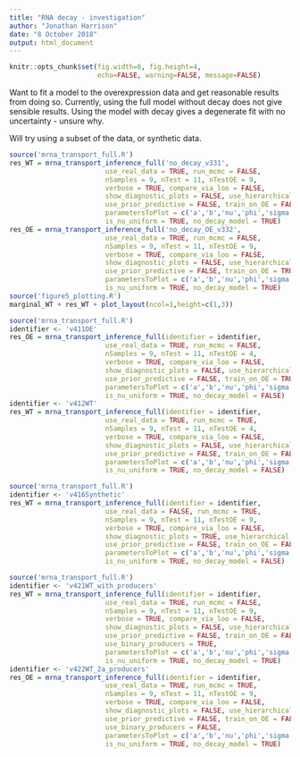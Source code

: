 ```yaml
---
title: "RNA decay - investigation"
author: "Jonathan Harrison"
date: "8 October 2018"
output: html_document
---
```


```r
knitr::opts_chunk$set(fig.width=6, fig.height=4,
                      echo=FALSE, warning=FALSE, message=FALSE)
```

Want to fit a model to the overexpression data and get reasonable results from doing so. Currently, using the full model without decay does not give sensible results. 
Using the model with decay gives a degenerate fit with no uncertainty - unsure why.

Will try using a subset of the data, or synthetic data. 

```r
source('mrna_transport_full.R')
res_WT = mrna_transport_inference_full('no_decay_v331',
						use_real_data = TRUE, run_mcmc = FALSE,
						nSamples = 9, nTest = 11, nTestOE = 9,
						verbose = TRUE, compare_via_loo = FALSE,
						show_diagnostic_plots = FALSE, use_hierarchical_model = FALSE,
						use_prior_predictive = FALSE, train_on_OE = FALSE,
						parametersToPlot = c('a','b','nu','phi','sigma'),
						is_nu_uniform = TRUE, no_decay_model = TRUE)
res_OE = mrna_transport_inference_full('no_decay_OE_v332',
						use_real_data = TRUE, run_mcmc = FALSE,
						nSamples = 9, nTest = 11, nTestOE = 9,
						verbose = TRUE, compare_via_loo = FALSE,
						show_diagnostic_plots = FALSE, use_hierarchical_model = FALSE,
						use_prior_predictive = FALSE, train_on_OE = TRUE,
						parametersToPlot = c('a','b','nu','phi','sigma'),
						is_nu_uniform = TRUE, no_decay_model = TRUE)
source('figure5_plotting.R')
marginal_WT + res_WT + plot_layout(ncol=1,height=c(1,3))
```


```r
source('mrna_transport_full.R')
identifier <- 'v411OE'
res_OE = mrna_transport_inference_full(identifier = identifier,
						use_real_data = TRUE, run_mcmc = FALSE,
						nSamples = 9, nTest = 11, nTestOE = 4,
						verbose = TRUE, compare_via_loo = FALSE,
						show_diagnostic_plots = FALSE, use_hierarchical_model = FALSE,
						use_prior_predictive = FALSE, train_on_OE = TRUE,
						parametersToPlot = c('a','b','nu','phi','sigma','gamma'),
						is_nu_uniform = TRUE, no_decay_model = FALSE)
identifier <- 'v412WT'
res_WT = mrna_transport_inference_full(identifier = identifier,
						use_real_data = TRUE, run_mcmc = TRUE,
						nSamples = 9, nTest = 11, nTestOE = 4,
						verbose = TRUE, compare_via_loo = FALSE,
						show_diagnostic_plots = FALSE, use_hierarchical_model = FALSE,
						use_prior_predictive = FALSE, train_on_OE = FALSE,
						parametersToPlot = c('a','b','nu','phi','sigma','gamma'),
						is_nu_uniform = TRUE, no_decay_model = FALSE)

```

```r
source('mrna_transport_full.R')
identifier <- 'v416Synthetic'
res_WT = mrna_transport_inference_full(identifier = identifier,
						use_real_data = FALSE, run_mcmc = TRUE,
						nSamples = 9, nTest = 11, nTestOE = 9,
						verbose = TRUE, compare_via_loo = FALSE,
						show_diagnostic_plots = TRUE, use_hierarchical_model = FALSE,
						use_prior_predictive = FALSE, train_on_OE = FALSE,
						parametersToPlot = c('a','b','nu','phi','sigma','gamma'),
						is_nu_uniform = TRUE, no_decay_model = FALSE)

```


```r
source('mrna_transport_full.R')
identifier <- 'v421WT_with_producers'
res_WT = mrna_transport_inference_full(identifier = identifier,
						use_real_data = TRUE, run_mcmc = FALSE,
						nSamples = 9, nTest = 11, nTestOE = 9,
						verbose = TRUE, compare_via_loo = FALSE,
						show_diagnostic_plots = FALSE, use_hierarchical_model = FALSE,
						use_prior_predictive = FALSE, train_on_OE = FALSE,
						use_binary_producers = TRUE,
						parametersToPlot = c('a','b','nu','phi','sigma'),
						is_nu_uniform = TRUE, no_decay_model = TRUE)
identifier <- 'v422WT_2a_producers'
res_OE = mrna_transport_inference_full(identifier = identifier,
						use_real_data = TRUE, run_mcmc = TRUE,
						nSamples = 9, nTest = 11, nTestOE = 9,
						verbose = TRUE, compare_via_loo = FALSE,
						show_diagnostic_plots = FALSE, use_hierarchical_model = FALSE,
						use_prior_predictive = FALSE, train_on_OE = FALSE,
						use_binary_producers = FALSE,
						parametersToPlot = c('a','b','nu','phi','sigma'),
						is_nu_uniform = TRUE, no_decay_model = TRUE)

```

